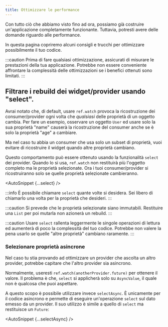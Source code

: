 ```yaml
---
title: Ottimizzare le performance
---
```




Con tutto ciò che abbiamo visto fino ad ora, possiamo già costruire un'applicazione 
completamente funzionante. Tuttavia, potresti avere delle domande riguardo alle performance.

In questa pagina copriremo alcuni consigli e trucchi per ottimizzare possibilmente il tuo codice.

:::caution
Prima di fare qualsiasi ottimizzazione, assicurati di misurare le prestazioni della tua applicazione. 
Potrebbe non essere conveniente affrontare la complessità delle ottimizzazioni se i benefici ottenuti sono limitati.
:::

## Filtrare i rebuild dei widget/provider usando "select".

Avrai notato che, di default, usare `ref.watch` provoca la ricostruzione 
dei consumer/provider ogni volta che _qualsiasi_ delle proprietà di un oggetto cambia.
Per fare un esempio, osservare un oggetto `User` ed usare solo la sua proprietà "name" 
causerà la ricostruzione del consumer anche se è solo la proprietà "age" a cambiare.

Ma nel caso tu abbia un consumer che usa solo un subset di proprietà, vuoi 
evitare di ricostruire il widget quando altre proprietà cambiano.

Questo comportamento può essere ottenuto usando la funzionalità `select` dei provider.
Quando lo si usa, `ref.watch` non restituirà più l'oggetto completo ma le proprietà selezionate.
Ora i tuoi consumer/provider si ricostruiranno solo se quelle proprietà selezionate cambieranno.

<AutoSnippet {...select} />

:::info
È possibile chiamare `select` quante volte si desidera.
Sei libero di chiamarlo una volta per la proprietà che desideri.
:::

:::caution
Si prevede che le proprietà selezionate siano immutabili.
Restituire una `List` per poi mutarla non azionerà un rebuild.
:::

:::caution
Usare `select` rallenta leggermente le singole operazioni di lettura ed 
aumenterà di poco la complessità del tuo codice.
Potrebbe non valere la pena usarlo se quelle "altre proprietà" cambiano raramente.
:::

### Selezionare proprietà asincrone

Nel caso tu stia provando ad ottimizzare un provider che ascolta un altro provider, 
potrebbe capitare che l'altro provider sia asincrono.

Normalmente, useresti `ref.watch(anotherProvider.future)` per ottenere il valore.
Il problema è che, `select` si applicherà solo su `AsyncValue`, il quale non è qualcosa 
che puoi aspettare.

A questo scopo è possibile utilizzare invece `selectAsync`. È unicamente per il 
codice asincrono e permette di eseguire un'operazione `select` sul dato emesso da un provider.
Il suo utilizzo è simile a quello di `select` ma restituisce un `Future`:

<AutoSnippet {...selectAsync} />
